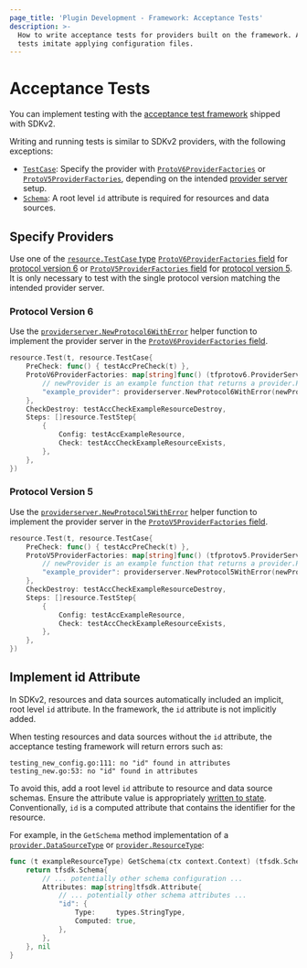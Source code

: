 ```yaml
---
page_title: 'Plugin Development - Framework: Acceptance Tests'
description: >-
  How to write acceptance tests for providers built on the framework. Acceptance
  tests imitate applying configuration files.
---
```


# Acceptance Tests

You can implement testing with the [acceptance test framework](/terraform/plugin/sdkv2/testing/acceptance-tests) shipped with SDKv2.

Writing and running tests is similar to SDKv2 providers, with the following exceptions:

- [`TestCase`](/terraform/plugin/sdkv2/testing/acceptance-tests/testcase): Specify the provider with [`ProtoV6ProviderFactories`](https://pkg.go.dev/github.com/hashicorp/terraform-plugin-sdk/v2/helper/resource#TestCase.ProtoV6ProviderFactories) or [`ProtoV5ProviderFactories`](https://pkg.go.dev/github.com/hashicorp/terraform-plugin-sdk/v2/helper/resource#TestCase.ProtoV5ProviderFactories), depending on the intended [provider server](/terraform/plugin/framework/provider-servers) setup.
- [`Schema`](/terraform/plugin/framework/schemas): A root level `id` attribute is required for resources and data sources.

## Specify Providers

Use one of the [`resource.TestCase` type](/terraform/plugin/sdkv2/testing/acceptance-tests/testcase) [`ProtoV6ProviderFactories` field](https://pkg.go.dev/github.com/hashicorp/terraform-plugin-sdk/v2/helper/resource#TestCase.ProtoV6ProviderFactories) for [protocol version 6](/terraform/plugin/how-terraform-works#protocol-version-6) or [`ProtoV5ProviderFactories` field](https://pkg.go.dev/github.com/hashicorp/terraform-plugin-sdk/v2/helper/resource#TestCase.ProtoV5ProviderFactories) for [protocol version 5](/terraform/plugin/how-terraform-works#protocol-version-5). It is only necessary to test with the single protocol version matching the intended provider server.

### Protocol Version 6

Use the [`providerserver.NewProtocol6WithError`](https://pkg.go.dev/github.com/hashicorp/terraform-plugin-framework/providerserver#NewProtocol6WithError) helper function to implement the provider server in the [`ProtoV6ProviderFactories` field](https://pkg.go.dev/github.com/hashicorp/terraform-plugin-sdk/v2/helper/resource#TestCase.ProtoV6ProviderFactories).

```go
resource.Test(t, resource.TestCase{
	PreCheck: func() { testAccPreCheck(t) },
	ProtoV6ProviderFactories: map[string]func() (tfprotov6.ProviderServer, error) {
		// newProvider is an example function that returns a provider.Provider
		"example_provider": providerserver.NewProtocol6WithError(newProvider()),
	},
	CheckDestroy: testAccCheckExampleResourceDestroy,
	Steps: []resource.TestStep{
		{
			Config: testAccExampleResource,
			Check: testAccCheckExampleResourceExists,
		},
	},
})
```

### Protocol Version 5

Use the [`providerserver.NewProtocol5WithError`](https://pkg.go.dev/github.com/hashicorp/terraform-plugin-framework/providerserver#NewProtocol5WithError) helper function to implement the provider server in the [`ProtoV5ProviderFactories` field](https://pkg.go.dev/github.com/hashicorp/terraform-plugin-sdk/v2/helper/resource#TestCase.ProtoV5ProviderFactories).

```go
resource.Test(t, resource.TestCase{
	PreCheck: func() { testAccPreCheck(t) },
	ProtoV5ProviderFactories: map[string]func() (tfprotov5.ProviderServer, error) {
		// newProvider is an example function that returns a provider.Provider
		"example_provider": providerserver.NewProtocol5WithError(newProvider()),
	},
	CheckDestroy: testAccCheckExampleResourceDestroy,
	Steps: []resource.TestStep{
		{
			Config: testAccExampleResource,
			Check: testAccCheckExampleResourceExists,
		},
	},
})
```

## Implement id Attribute

In SDKv2, resources and data sources automatically included an implicit, root level `id` attribute. In the framework, the `id` attribute is not implicitly added.

When testing resources and data sources without the `id` attribute, the acceptance testing framework will return errors such as:

```text
testing_new_config.go:111: no "id" found in attributes
testing_new.go:53: no "id" found in attributes
```

To avoid this, add a root level `id` attribute to resource and data source schemas. Ensure the attribute value is appropriately [written to state](/terraform/plugin/framework/writing-state). Conventionally, `id` is a computed attribute that contains the identifier for the resource.

For example, in the `GetSchema` method implementation of a [`provider.DataSourceType`](https://pkg.go.dev/github.com/hashicorp/terraform-plugin-framework/provider#DataSourceType) or [`provider.ResourceType`](https://pkg.go.dev/github.com/hashicorp/terraform-plugin-framework/provider#ResourceType):

```go
func (t exampleResourceType) GetSchema(ctx context.Context) (tfsdk.Schema, diag.Diagnostics) {
	return tfsdk.Schema{
		// ... potentially other schema configuration ...
		Attributes: map[string]tfsdk.Attribute{
			// ... potentially other schema attributes ...
			"id": {
				Type:     types.StringType,
				Computed: true,
			},
		},
	}, nil
}
```
